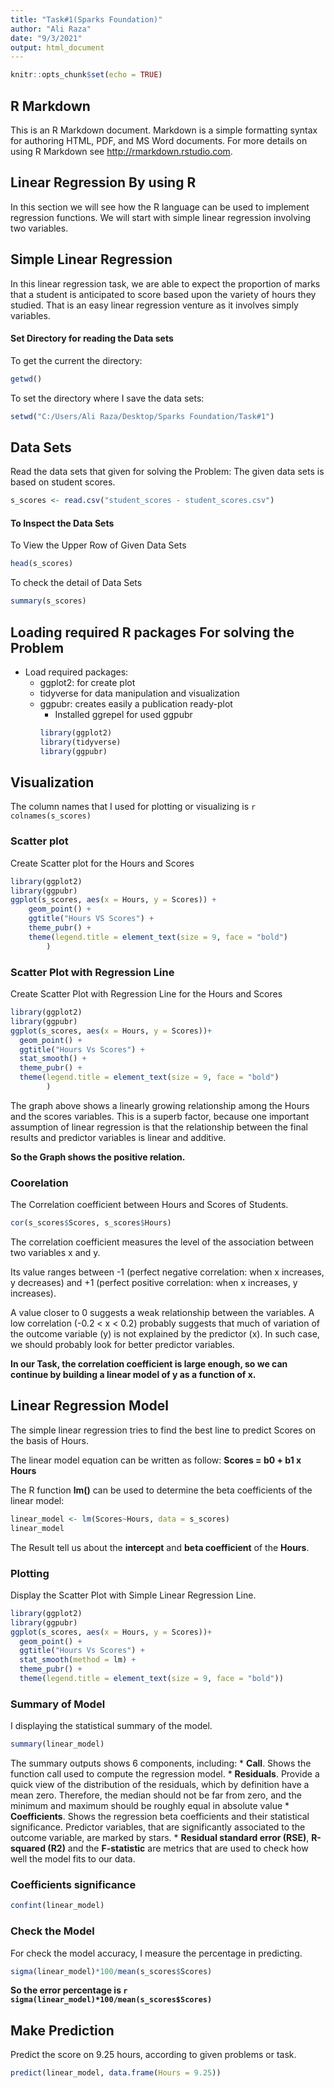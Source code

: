 ---
title: "Task#1(Sparks Foundation)"
author: "Ali Raza"
date: "9/3/2021"
output: html_document
---

```{r setup, include=FALSE}
knitr::opts_chunk$set(echo = TRUE)
```

## R Markdown

This is an R Markdown document. Markdown is a simple formatting syntax for authoring HTML, PDF, and MS Word documents. For more details on using R Markdown see <http://rmarkdown.rstudio.com>.

## Linear Regression By using R
In this section we will see how the R language can be used to implement regression functions. We will start with simple linear regression involving two variables.

## Simple Linear Regression
In this linear regression task, we are able to expect the proportion of marks that a student is anticipated to score based upon the variety of hours they studied. That is an easy linear regression venture as it involves simply variables.

#### Set Directory for reading the Data sets

To get the current the directory: 
```{r echo=TRUE}
getwd()
```


To set the directory where I save the data sets:
```{r echo=TRUE}
setwd("C:/Users/Ali Raza/Desktop/Sparks Foundation/Task#1")
```

## Data Sets
Read the data sets that given for solving the Problem:
The given data sets is based on student scores.

```{r echo=TRUE}
s_scores <- read.csv("student_scores - student_scores.csv")
```

#### To Inspect the Data Sets
To View the Upper Row of Given Data Sets
```{r echo=TRUE}
head(s_scores)
```

To check the detail of Data Sets

```{r echo=TRUE}
summary(s_scores)
```

## Loading required R packages For solving the Problem

* Load required packages:
    + ggplot2: for create plot
    + tidyverse for data manipulation and visualization
    + ggpubr: creates easily a publication ready-plot
        - Installed ggrepel for used ggpubr
```{r eval = FALSE}
library(ggplot2)
library(tidyverse)
library(ggpubr)
```

        
## Visualization

The column names that I used for plotting or visualizing is 
`r colnames(s_scores)`

### Scatter plot

Create Scatter plot for the Hours and Scores

```{r echo = FALSE}
library(ggplot2)
library(ggpubr)
ggplot(s_scores, aes(x = Hours, y = Scores)) +
    geom_point() +
    ggtitle("Hours VS Scores") +
    theme_pubr() +
    theme(legend.title = element_text(size = 9, face = "bold")
        )
```

### Scatter Plot with Regression Line

Create Scatter Plot with Regression Line for the Hours and Scores

```{r echo=FALSE}
library(ggplot2)
library(ggpubr)
ggplot(s_scores, aes(x = Hours, y = Scores))+
  geom_point() + 
  ggtitle("Hours Vs Scores") +
  stat_smooth() +
  theme_pubr() +
  theme(legend.title = element_text(size = 9, face = "bold")
        )
```

The graph above shows a linearly growing relationship among the Hours and the scores variables. This is a superb factor, because one important assumption of linear regression is that the relationship between the final results and predictor variables is linear and additive.

**So the Graph shows the positive relation.**

### Coorelation

The Correlation coefficient between Hours and Scores of Students.
```{r echo=TRUE}
cor(s_scores$Scores, s_scores$Hours)
```

The correlation coefficient measures the level of the association between two variables x and y.

Its value ranges between -1 (perfect negative correlation: when x increases, y decreases) and +1 (perfect positive correlation: when x increases, y increases).

A value closer to 0 suggests a weak relationship between the variables. A low correlation (-0.2 < x < 0.2) probably suggests that much of variation of the outcome variable (y) is not explained by the predictor (x). In such case, we should probably look for better predictor variables.

**In our Task, the correlation coefficient is large enough, so we can continue by building a linear model of y as a function of x.**

## Linear Regression Model
The simple linear regression tries to find the best line to predict Scores on the basis of Hours.

The linear model equation can be written as follow: **Scores = b0 + b1 x Hours**

The R function **lm()** can be used to determine the beta coefficients of the linear model:

```{r echo=TRUE}
linear_model <- lm(Scores~Hours, data = s_scores)
linear_model
```

The Result tell us about the **intercept** and **beta coefficient** of the **Hours**.

### Plotting
Display the Scatter Plot with Simple Linear Regression Line.
```{r echo=FALSE}
library(ggplot2)
library(ggpubr)
ggplot(s_scores, aes(x = Hours, y = Scores))+
  geom_point() + 
  ggtitle("Hours Vs Scores") +
  stat_smooth(method = lm) +
  theme_pubr() +
  theme(legend.title = element_text(size = 9, face = "bold"))
```

### Summary of Model
I displaying the statistical summary of the model.

```{r echo=TRUE}
summary(linear_model)
```

The summary outputs shows 6 components, including:
* **Call**. Shows the function call used to compute the regression model.
* **Residuals**. Provide a quick view of the distribution of the residuals, which by definition have a mean zero. Therefore, the median should not be far from zero, and the minimum and maximum should be roughly equal in absolute value
* **Coefficients**. Shows the regression beta coefficients and their statistical significance. Predictor variables, that are significantly associated to the outcome variable, are marked by stars.
* **Residual standard error (RSE)**, **R-squared (R2)** and the **F-statistic** are metrics that are used to check how well the model fits to our data.

### Coefficients significance
```{r echo=TRUE}
confint(linear_model)
```

### Check the Model
For check the model accuracy, I measure the percentage in predicting.
```{r echo=TRUE}
sigma(linear_model)*100/mean(s_scores$Scores)
```
**So the error percentage is `r sigma(linear_model)*100/mean(s_scores$Scores)`**

## Make Prediction
Predict the score on 9.25 hours, according to given problems or task.

```{r echo=TRUE}
predict(linear_model, data.frame(Hours = 9.25))
```